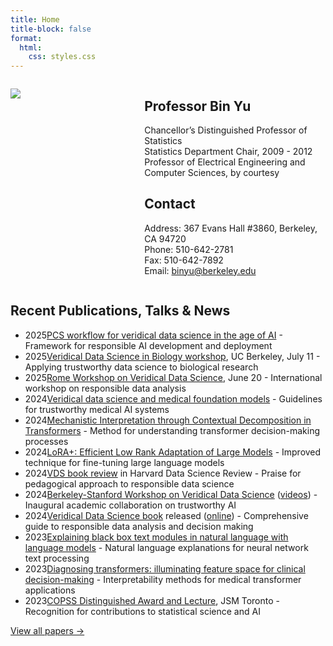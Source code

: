 ```yaml
---
title: Home
title-block: false
format:
  html:
    css: styles.css
---
```



:::: {.columns}

::: {.column width="40%"}
![](images/binyu.jpg)
:::

::: {.column width="60%"}
## Professor Bin Yu

Chancellor's Distinguished Professor of Statistics  
Statistics Department Chair, 2009 - 2012  
Professor of Electrical Engineering and Computer Sciences, by courtesy

## Contact

Address: 367 Evans Hall #3860, Berkeley, CA 94720  
Phone: 510-642-2781  
Fax: 510-642-7892  
Email: [binyu@berkeley.edu](mailto:binyu@berkeley.edu)
:::

::::

## Recent Publications, Talks & News

- <span class="year-entry">2025</span>[PCS workflow for veridical data science in the age of AI](https://www.stat.berkeley.edu/~yugroup/pubs/pcs_workflow-6.pdf) - Framework for responsible AI development and deployment
- <span class="year-entry">2025</span>[Veridical Data Science in Biology workshop](https://www.eventbrite.com/e/veridical-data-science-for-biology-2025-tickets-1384456339179), UC Berkeley, July 11 - Applying trustworthy data science to biological research
- <span class="year-entry">2025</span>[Rome Workshop on Veridical Data Science](https://www.integreat.no/events/public-events/workshops/veridical-data-science.html), June 20 - International workshop on responsible data analysis
- <span class="year-entry">2024</span>[Veridical data science and medical foundation models](https://arxiv.org/abs/2409.10580) - Guidelines for trustworthy medical AI systems
- <span class="year-entry">2024</span>[Mechanistic Interpretation through Contextual Decomposition in Transformers](https://arxiv.org/pdf/2407.00886) - Method for understanding transformer decision-making processes
- <span class="year-entry">2024</span>[LoRA+: Efficient Low Rank Adaptation of Large Models](https://arxiv.org/abs/2402.12354) - Improved technique for fine-tuning large language models
- <span class="year-entry">2024</span>[VDS book review](https://hdsr.mitpress.mit.edu/pub/5322mn1e/release/3) in Harvard Data Science Review - Praise for pedagogical approach to responsible data science
- <span class="year-entry">2024</span>[Berkeley-Stanford Workshop on Veridical Data Science](https://na.eventscloud.com/website/69057/) ([videos](https://www.youtube.com/playlist?list=PLKW2Azk23ZtSrg4jwLSioaV1bwmFnQ1Bx)) - Inaugural academic collaboration on trustworthy AI
- <span class="year-entry">2024</span>[Veridical Data Science book](https://mitpress.mit.edu/9780262049191/veridical-data-science/) released ([online](http://vdsbook.com/)) - Comprehensive guide to responsible data analysis and decision making
- <span class="year-entry">2023</span>[Explaining black box text modules in natural language with language models](https://arxiv.org/abs/2305.09863) - Natural language explanations for neural network text processing
- <span class="year-entry">2023</span>[Diagnosing transformers: illuminating feature space for clinical decision-making](https://arxiv.org/abs/2305.17588) - Interpretability methods for medical transformer applications
- <span class="year-entry">2023</span>[COPSS Distinguished Award and Lecture](https://ww2.amstat.org/meetings/jsm/2023/webcasts/index.cfm), JSM Toronto - Recognition for contributions to statistical science and AI

[View all papers →](papers.qmd)
